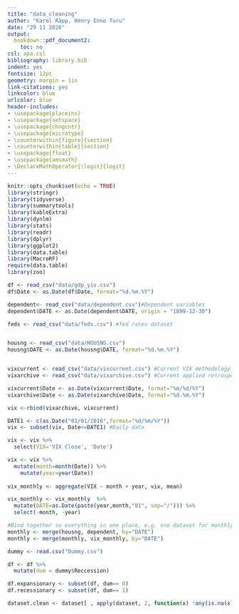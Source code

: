 ```yaml
---
title: "data_cleaning"
author: "Karel Räpp, Henry Enno Turu"
date: "29 11 2020"
output: 
  bookdown::pdf_document2:
    toc: no
csl: apa.csl
bibliography: library.bib
indent: yes
fontsize: 12pt
geometry: margin = 1in
link-citations: yes
linkcolor: blue
urlcolor: blue
header-includes:
- \usepackage{placeins}
- \usepackage{setspace}
- \usepackage{chngcntr}
- \usepackage{microtype}
- \counterwithin{figure}{section}
- \counterwithin{table}{section}
- \usepackage{float}
- \usepackage{amsmath}
- \DeclareMathOperator{\logit}{logit}
---
```


```r
knitr::opts_chunk$set(echo = TRUE)
library(stringr)
library(tidyverse)
library(summarytools)
library(kableExtra)
library(dynlm)
library(stats)
library(readr)
library(dplyr)
library(ggplot2)
library(data.table)
library(MacroRF)
require(data.table)
library(zoo)
```

```r
df <- read_csv("data/gdp_yiv.csv")
df$Date <- as.Date(df$Date, format="%d.%m.%Y")

dependent<- read_csv("data/dependent.csv")#Dependent variables
dependent$DATE <- as.Date(dependent$DATE, origin = "1899-12-30")

feds <- read_csv("data/feds.csv") #fed rates dataset


housng <- read_csv("data/HOUSNG.csv")
housng$DATE <- as.Date(housng$DATE, format="%d.%m.%Y")


vixcurrent <- read_csv("data/vixcurrent.csv") #Current VIX methodology
vixarchive <- read_csv("data/vixarchive.csv") #Current applied retrospectively

vixcurrent$Date <- as.Date(vixcurrent$Date, format="%m/%d/%Y")
vixarchive$Date <- as.Date(vixarchive$Date, format="%d.%m.%Y")

vix <-rbind(vixarchive, vixcurrent)

DATE1 <- c(as.Date("01/01/2016",format="%d/%m/%Y"))
vix <- subset(vix, Date<=DATE1) #Daily data

vix <- vix %>%
  select(VIX='VIX Close', 'Date')

vix <- vix %>%
  mutate(month=month(Date)) %>%
    mutate(year=year(Date))
  
vix_monthly <- aggregate(VIX ~ month + year, vix, mean)

vix_monthly <- vix_monthly  %>%
  mutate(DATE=as.Date(paste(year,month,"01", sep="/"))) %>%
  select(-month, -year)

#Bind together so everything in one place, e.g. one dataset for monthly data, one for quarterly
monthly <- merge(housng, dependent, by="DATE")
monthly <- merge(monthly, vix_monthly, by="DATE")

dummy <- read.csv("Dummy.csv")

df <- df %>%
  mutate(dum = dummy$Reccession)

df.expansionary <- subset(df, dum== 0)
df.recessionary <- subset(df, dum== 1)

dataset.clean <- dataset[ , apply(dataset, 2, function(x) !any(is.na(x)))]



```





